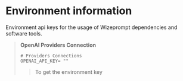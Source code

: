 # Environment information
Environment api keys for the usage of Wizeprompt dependencies and software tools.

> **OpenAI Providers Connection**
> ```.env filename=".env" copy
> # Providers Connections
> OPENAI_API_KEY= ""
> ```
>   > To get the environment key 
>   >  